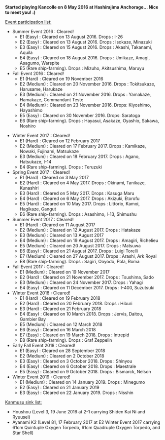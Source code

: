'''Started playing Kancolle on 8 May 2016 at Hashirajima Anchorage... Nice to meet you! :)'''

<u>Event participation list:</u>
* Summer Event 2016 : Cleared!
** E1 (Easy) : Cleared on 13 August 2016. Drops : I-26
** E2 (Easy) : Cleared on 13 August 2016. Drops : Isokaze, Minazuki
** E3 (Easy) : Cleared on 15 August 2016. Drops : Akashi, Takanami, Aquila
** E4 (Easy) : Cleared on 18 August 2016. Drops : Umikaze, Amagi, Asagumo, Warspite
** E5 (Rare ship-farming). Drops : Mizuho, Akitsushima, Maruyu
* Fall Event 2016 : Cleared!
** E1 (Hard) : Cleared on 19 November 2016
** E2 (Medium) : Cleared on 20 November 2016. Drops : Tokitsukaze, Harusame, Harukaze
** E3 (Medium) : Cleared on 21 November 2016. Drops : Yamakaze, Hamakaze, Commandant Teste
** E4 (Medium) : Cleared on 23 November 2016. Drops: Kiyoshimo, Hayashimo
** E5 (Easy) : Cleared on 30 November 2016. Drops: Saratoga
** E6 (Rare ship-farming). Drops : Hayasui, Asakaze, Oyashio, Sakawa, Noshiro

* Winter Event 2017 : Cleared!
** E1 (Hard) : Cleared on 12 February 2017
** E2 (Medium) : Cleared on 17 February 2017. Drops : Kamikaze, Nowaki, Fujinami, Matsukaze
** E3 (Medium) : Cleared on 18 February 2017. Drops : Agano, Hatsukaze, I-14
** E4 (Rare ship-farming). Drops : Teruzuki
* Spring Event 2017 : Cleared!
** E1 (Hard) : Cleared on 3 May 2017
** E2 (Hard) : Cleared on 4 May 2017. Drops : Okinami, Tanikaze, Kunashiri
** E3 (Hard) : Cleared on 5 May 2017. Drops : Kasuga Maru
** E4 (Hard) : Cleared on 6 May 2017. Drops : Akizuki, Etorofu
** E5 (Hard) : Cleared on 10 May 2017. Drops : Littorio, Kamoi, Hagikaze, Gangut
** E6 (Rare ship-farming). Drops : Asashimo, I-13, Shimushu
* Summer Event 2017 : Cleared!
** E1 (Hard) : Cleared on 11 August 2017
** E2 (Medium) : Cleared on 12 August 2017. Drops : Hatakaze
** E3 (Medium) : Cleared on 13 August 2017
** E4 (Medium) : Cleared on 19 August 2017. Drops : Amagiri, Richelieu
** E5 (Medium) : Cleared on 20 August 2017. Drops : Matsuwa
** E6 (Easy) : Cleared on 21 August 2017. Drops : Luigi Torelli
** E7 (Medium) : Cleared on 27 August 2017. Drops : Arashi, Ark Royal
** E8 (Rare ship-farming). Drops : Sagiri, Ooyodo, Pola, Roma
* Fall Event 2017 : Cleared!
** E1 (Medium) : Cleared on 19 November 2017
** E2 (Hard) : Cleared on 21 November 2017. Drops : Tsushima, Sado
** E3 (Medium) : Cleared on 24 November 2017. Drops : Yahagi
** E4 (Easy) : Cleared on 11 December 2017. Drops : I-400, Suzutsuki
* Winter Event 2018 : Cleared!
** E1 (Hard) : Cleared on 19 February 2018
** E2 (Hard) : Cleared on 20 February 2018. Drops : Hiburi
** E3 (Hard) : Cleared on 21 February 2018
** E4 (Easy) : Cleared on 10 March 2018. Drops : Jervis, Daitou, Gambier Bay
** E5 (Medium) : Cleared on 12 March 2018
** E6 (Easy) : Cleared on 16 March 2018
** E7 (Easy) : Cleared on 19 March 2018. Drops : Intrepid
** E8 (Rare ship-farming). Drops : Graf Zeppelin
* Early Fall Event 2018 : Cleared!
** E1 (Easy) : Cleared on 28 September 2018
** E2 (Medium) : Cleared on 2 October 2018
** E3 (Easy) : Cleared on 3 October 2018. Drops : Shinyou
** E4 (Easy) : Cleared on 6 October 2018. Drops : Maestrale
** E5 (Easy) : Cleared on 9 October 2018. Drops : Bismarck, Nelson
* Winter Event 2019 : Cleared!
** E1 (Medium) : Cleared on 14 January 2019. Drops : Minegumo
** E2 (Easy) : Cleared on 21 January 2019
** E3 (Easy) : Cleared on 22 January 2019. Drops : Nisshin
<u>Kanmusu sink list:</u>
* Houshou (Level 3, 19 June 2016 at 2-1 carrying Shiden Kai Ni and Ryuusei)
* Ayanami K2 (Level 81, 17 February 2017 at E2 Winter Event 2017 carrying 61cm Quintuple Oxygen Torpedo, 61cm Quadruple Oxygen Torpedo, and Star Shell)